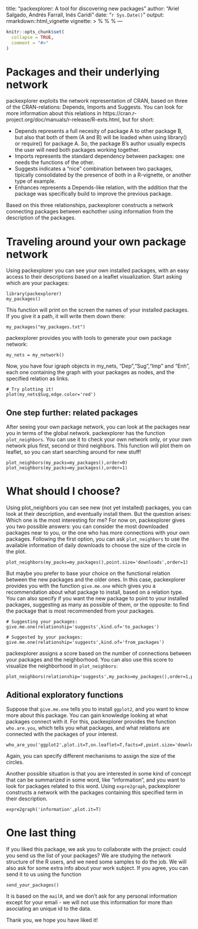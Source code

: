 title: "packexplorer: A tool for discovering new packages"
author: "Ariel Salgado, Andrés Farrall, Inés Caridi"
date: "`r Sys.Date()`"
output: rmarkdown::html_vignette
vignette: >
  %\VignetteIndexEntry{Vignette Title}
  %\VignetteEngine{knitr::rmarkdown}
  %\VignetteEncoding{UTF-8}
---

```r
knitr::opts_chunk$set(
  collapse = TRUE,
  comment = "#>"
)
```
# Packages and their underlying network
packexplorer exploits the network representation of CRAN, based on three of the CRAN-relations: Depends, Imports and Suggests. You can look for more information about this relations in https://cran.r-project.org/doc/manuals/r-release/R-exts.html, but for short:

- Depends represents a full necesity of package A to other package B, but also that both of them (A and B) will be loaded when using library() or require() for package A. So, the package B's author usually expects the user will need both packages working together.
- Imports represents the standard dependency between packages: one needs the functions of the other.
- Suggests indicates a "nice" combination between two packages, tipically consolidated by the presence of both in a R-vignette, or another type of example.
- Enhances represents a Depends-like relation, with the addition that the package was specifically build to improve the previous package.

Based on this three relationships, packexplorer constructs a network connecting packages between eachother using information from the description of the packages.

# Traveling around your own package network
Using packexplorer you can see your own installed packages, with an easy access to their descriptions based on a leaflet visualization.
Start asking which are your packages:

```
library(packexplorer)
my_packages()
```

This function will print on the screen the names of your installed packages. If you give it a path, it will write them down there:

```
my_packages("my_packages.txt")
```

packexplorer provides you with tools to generate your own package network:

```
my_nets = my_network()
```

Now, you have four igraph objects in my_nets, "Dep","Sug","Imp" and "Enh", each one containing the graph with your packages as nodes, and the specified relation as links.

```
# Try plotting it!
plot(my_nets$Sug,edge.color='red')
```

## One step further: related packages
After seeing your own package network, you can look at the packages near you in terms of the global network. packexplorer has the function `plot_neighbors`. You can use it to check your own network only, or your own network plus first, second or third neighbors. This function will plot them on leaflet, so you can start searching around for new stuff!

```
plot_neighbors(my_packs=my_packages(),order=0) 
plot_neighbors(my_packs=my_packages(),order=1) 
```

# What should I choose?

Using plot_neighbors you can see new (not yet installed) packages, you can look at their description, and eventually install them. But the question arises: Which one is the most interesting for me? For now on, packexplorer gives you two possible answers: you can consider the most downloaded packages near to you, or the one who has more connections with your own packages. Following the first option, you can ask `plot_neighbors` to use the available information of daily downloads to choose the size of the circle in the plot.

```
plot_neighbors(my_packs=my_packages(),point.size='downloads',order=1) 
```

But maybe you prefer to base your choice on the functional relation between the new packages and the older ones. In this case, packexplorer provides you with the function `give.me.one` which gives you a recommendation about what package to install, based on a relation type. You can also specify if you want the new package to point to your installed packages, suggesting as many as possible of them, or the opposite: to find the package that is most recommended from your packages.

```
# Suggesting your packages:
give.me.one(relationship='suggests',kind.of='to_packages')

# Suggested by your packages:
give.me.one(relationship='suggests',kind.of='from_packages')
```

packexplorer assigns a score based on the number of connections between your packages and the neighborhood. You can also use this score to visualize the neighborhood in `plot_neighbors`:

```
plot_neighbors(relationship='suggests',my_packs=my_packages(),order=1,point.size='score') 
```

## Aditional exploratory functions
Suppose that `give.me.one` tells you to install `ggplot2`, and you want to know more about this package. You can gain knowledge looking at what packages connect with it. For this, packexplorer provides the function `who.are.you`, which tells you what packages, and what relations are connected with the packages of your interest.

```
who_are_you('ggplot2',plot.it=T,on.leaflet=T,facts=F,point.size='downloads')
```

Again, you can specify different mechanisms to assign the size of the circles.

Another possible situation is that you are interested in some kind of concept that can be summarized in some word, like "information", and you want to look for packages related to this word. Using `expre2graph`, packexplorer constructs a network with the packages containing this specified term in their description.

```
expre2graph('information',plot.it=T)
```

# One last thing
If you liked this package, we ask you to collaborate with the project: could you send us the list of your packages? We are studying the network structure of the R users, and we need some samples to do the job. We will also ask for some extra info about your work subject. If you agree, you can send it to us using the function 

```
send_your_packages()
```

It is based on the `mailR`, and we don't ask for any personal information except for your email - we will not use this information for more than asociating an unique id to the data. 

Thank you, we hope you have liked it!
